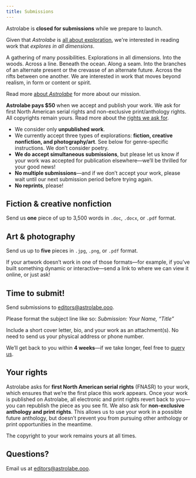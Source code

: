 ```yaml
---
title: Submissions
---
```


Astrolabe is **closed for submissions** while we prepare to launch.

Given that *Astrolabe* is [all about exploration](/about), we're interested in reading work that *explores in all
dimensions*.

A gathering of many possibilities. Explorations in all dimensions. Into the woods. Across a line. Beneath the ocean.
Along a seam. Into the branches of an alternate present or the crevasse of an alternate future. Across the rifts between
one another. We are interested in work that moves beyond realism, in form or content or spirit.

Read more [about *Astrolabe*](/about) for more about our mission.

**Astrolabe pays $50** when we accept and publish your work. We ask for first North American serial rights and
non-exclusive print/anthology rights. All copyrights remain yours. Read more about the [rights we ask
for](#your-rights).

- We consider only **unpublished work**.
- We currently accept three types of explorations: **fiction, creative nonfiction, and photography/art**. See below for
  genre-specific instructions. We don’t consider poetry.
- **We do accept simultaneous submissions**, but please let us know if your work was accepted for publication
  elsewhere—we’ll be thrilled for your good news!
- **No multiple submissions**—and if we don’t accept your work, please wait until our next submission period before
  trying again.
- **No reprints**, please!

## Fiction & creative nonfiction

Send us **one** piece of up to 3,500 words in `.doc`, `.docx`, or `.pdf` format.

## Art & photography

Send us up to **five** pieces in `.jpg`, `.png`, or `.pdf` format. 

If your artwork doesn’t work in one of those formats—for example, if you’ve built something dynamic or interactive—send
a link to where we can view it online, or just ask!

## Time to submit!

Send submissions to [editors@astrolabe.ooo](mailto:editors@astrolabe.ooo).

Please format the subject line like so: *Submission: Your Name, “Title”*

Include a short cover letter, bio, and your work as an attachment(s). No need to send us your physical address or phone
number.

We’ll get back to you within **4 weeks**—if we take longer, feel free to [query us](mailto:editors@astrolabe.ooo).

## Your rights

Astrolabe asks for **first North American serial rights** (FNASR) to your work, which ensures that we’re the first place
this work appears. Once your work is published on Astrolabe, all electronic and print rights revert back to you—you can
republish the piece as you see fit. We also ask for **non-exclusive anthology and print rights**. This allows us to use
your work in a possible future anthology, but doesn’t prevent you from pursuing other anthology or print opportunities
in the meantime.

The copyright to your work remains yours at all times.

## Questions?

Email us at [editors@astrolabe.ooo](mailto:editors@astrolabe.ooo).

